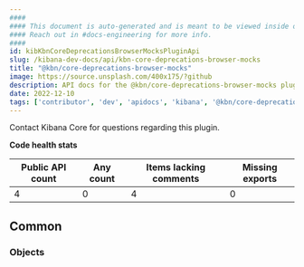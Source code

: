 ```yaml
---
####
#### This document is auto-generated and is meant to be viewed inside our experimental, new docs system.
#### Reach out in #docs-engineering for more info.
####
id: kibKbnCoreDeprecationsBrowserMocksPluginApi
slug: /kibana-dev-docs/api/kbn-core-deprecations-browser-mocks
title: "@kbn/core-deprecations-browser-mocks"
image: https://source.unsplash.com/400x175/?github
description: API docs for the @kbn/core-deprecations-browser-mocks plugin
date: 2022-12-10
tags: ['contributor', 'dev', 'apidocs', 'kibana', '@kbn/core-deprecations-browser-mocks']
---
```




Contact Kibana Core for questions regarding this plugin.

**Code health stats**

| Public API count  | Any count | Items lacking comments | Missing exports |
|-------------------|-----------|------------------------|-----------------|
| 4 | 0 | 4 | 0 |

## Common

### Objects
<DocDefinitionList data={kbnCoreDeprecationsBrowserMocksObj.common.objects}/>

